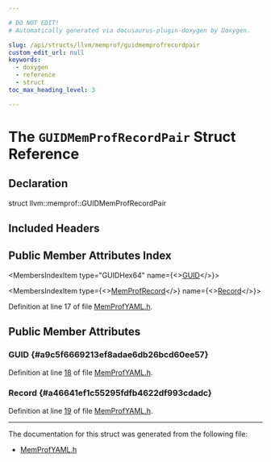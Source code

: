 ```yaml
---

# DO NOT EDIT!
# Automatically generated via docusaurus-plugin-doxygen by Doxygen.

slug: /api/structs/llvm/memprof/guidmemprofrecordpair
custom_edit_url: null
keywords:
  - doxygen
  - reference
  - struct
toc_max_heading_level: 3

---
```





# The `GUIDMemProfRecordPair` Struct Reference

<DoxygenPage pluginConfig={pluginConfig}>



## Declaration

<CodeBlock>struct llvm::memprof::GUIDMemProfRecordPair</CodeBlock>

## Included Headers

<IncludesList>
<IncludesListItem
  filePath="llvm/ProfileData/MemProfYAML.h"
  permalink="/docs/api/files/include/include/llvm/include/llvm/profiledata/memprofyaml-h"
  isLocal="true" />
</IncludesList>

## Public Member Attributes Index

<MembersIndex>

<MembersIndexItem
  type="GUIDHex64"
  name={<><a href="#a9c5f6669213ef8adae6db26bcd60ee57">GUID</a></>}>
</MembersIndexItem>

<MembersIndexItem
  type={<><a href="/docs/api/structs/llvm/memprof/memprofrecord">MemProfRecord</a></>}
  name={<><a href="#a46641ef1c55295fdfb4622df993cdadc">Record</a></>}>
</MembersIndexItem>

</MembersIndex>


Definition at line 17 of file <a href="/docs/api/files/include/include/llvm/include/llvm/profiledata/memprofyaml-h">MemProfYAML.h</a>.

<SectionDefinition>

## Public Member Attributes

### GUID {#a9c5f6669213ef8adae6db26bcd60ee57}

<MemberDefinition
  prototype="GUIDHex64 llvm::memprof::GUIDMemProfRecordPair::GUID">

Definition at line <a href="/docs/api/files/include/include/llvm/include/llvm/profiledata/memprofyaml-h/#l00018">18</a> of file <a href="/docs/api/files/include/include/llvm/include/llvm/profiledata/memprofyaml-h">MemProfYAML.h</a>.
</MemberDefinition>

### Record {#a46641ef1c55295fdfb4622df993cdadc}

<MemberDefinition
  prototype="MemProfRecord llvm::memprof::GUIDMemProfRecordPair::Record">

Definition at line <a href="/docs/api/files/include/include/llvm/include/llvm/profiledata/memprofyaml-h/#l00019">19</a> of file <a href="/docs/api/files/include/include/llvm/include/llvm/profiledata/memprofyaml-h">MemProfYAML.h</a>.
</MemberDefinition>

</SectionDefinition>

<hr/>

The documentation for this struct was generated from the following file:

<ul>
<li><a href="/docs/api/files/include/include/llvm/include/llvm/profiledata/memprofyaml-h">MemProfYAML.h</a></li>
</ul>

</DoxygenPage>
